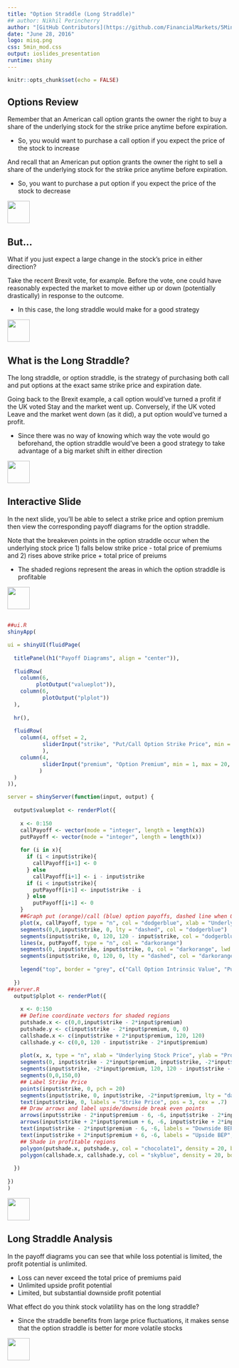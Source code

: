 ```yaml
---
title: "Option Straddle (Long Straddle)"
## author: Nikhil Perincherry
author: "[GitHub Contributors](https://github.com/FinancialMarkets/5MinuteFinance/graphs/contributors)"
date: "June 28, 2016"
logo: misq.png
css: 5min_mod.css
output: ioslides_presentation
runtime: shiny
---
```


```r
knitr::opts_chunk$set(echo = FALSE)
```

## Options Review

Remember that an American call option grants the owner the right to buy a share of the underlying stock for the strike price anytime before expiration.

- So, you would want to purchase a call option if you expect the price of the stock to increase

And recall that an American put option grants the owner the right to sell a share of the underlying stock for the strike price anytime before expiration.

- So, you want to purchase a put option if you expect the price of the stock to decrease

<div class="MIfooter"><img src="mi.png" style="height:50px;"></div> 

## But...

What if you just expect a large change in the stock's price in either direction?

Take the recent Brexit vote, for example. Before the vote, one could have reasonably expected the market to move either up or down (potentially drastically) in response to the outcome.

- In this case, the long straddle would make for a good strategy

<div class="MIfooter"><img src="mi.png" style="height:50px;"></div> 

## What is the Long Straddle?

The long straddle, or option straddle, is the strategy of purchasing both call and put options at the exact same strike price and expiration date.

Going back to the Brexit example, a call option would've turned a profit if the UK voted Stay and the market went up. Conversely, if the UK voted Leave and the market went down (as it did), a put option would've turned a profit.

- Since there was no way of knowing which way the vote would go beforehand, the option straddle would've been a good strategy to take advantage of a big market shift in either direction

<div class="MIfooter"><img src="mi.png" style="height:50px;"></div> 

## Interactive Slide

In the next slide, you'll be able to select a strike price and option premium then view the corresponding payoff diagrams for the option straddle.

Note that the breakeven points in the option straddle occur when the underlying stock price 1) falls below strike price - total price of premiums and 2) rises above strike price + total price of preiums

- The shaded regions represent the areas in which the option straddle is profitable

<div class="MIfooter"><img src="mi.png" style="height:50px;"></div> 

## <!--- Option Straddle Payoff Diagrams -->

```r
##ui.R
shinyApp(

ui = shinyUI(fluidPage(
  
  titlePanel(h1("Payoff Diagrams", align = "center")),
  
  fluidRow(
    column(6,
         plotOutput("valueplot")),
    column(6,
           plotOutput("plplot"))
  ),
  
  hr(),
  
  fluidRow(
    column(4, offset = 2,
           sliderInput("strike", "Put/Call Option Strike Price", min = 1, max = 100, value = 60)
           ),
    column(4,
           sliderInput("premium", "Option Premium", min = 1, max = 20, value = 10)
          )
  )
)),

server = shinyServer(function(input, output) {
   
  output$valueplot <- renderPlot({
    
    x <- 0:150
    callPayoff <- vector(mode = "integer", length = length(x))
    putPayoff <- vector(mode = "integer", length = length(x))
    
    for (i in x){
      if (i < input$strike){
        callPayoff[i+1] <- 0
      } else
        callPayoff[i+1] <- i - input$strike
      if (i < input$strike){
        putPayoff[i+1] <- input$strike - i
      } else
        putPayoff[i+1] <- 0
    }
    ##Graph put (orange)/call (blue) option payoffs, dashed line when 0, solid line otherwise
    plot(x, callPayoff, type = "n", col = "dodgerblue", xlab = "Underlying Stock Price", ylab = "Value", xlim = c(0,120))
    segments(0,0,input$strike, 0, lty = "dashed", col = "dodgerblue")
    segments(input$strike, 0, 120, 120 - input$strike, col = "dodgerblue", lwd = 2)
    lines(x, putPayoff, type = "n", col = "darkorange")
    segments(0, input$strike, input$strike, 0, col = "darkorange", lwd = 2)
    segments(input$strike, 0, 120, 0, lty = "dashed", col = "darkorange")
    
    legend("top", border = "grey", c("Call Option Intrinsic Value", "Put Option Intrinsic Value"), lty = c("solid", "solid"), col = c("dodgerblue", "darkorange"), lwd = c(2,2))
    
  })
##server.R  
  output$plplot <- renderPlot({
    
    x <- 0:150
    ## Define coordinate vectors for shaded regions
    putshade.x <- c(0,0,input$strike - 2*input$premium)
    putshade.y <- c(input$strike - 2*input$premium, 0, 0)
    callshade.x <- c(input$strike + 2*input$premium, 120, 120)
    callshade.y <- c(0,0, 120 - input$strike - 2*input$premium)
    
    plot(x, x, type = "n", xlab = "Underlying Stock Price", ylab = "Profit/Loss", xlim = c(0,120), ylim = c(-40, 50))
    segments(0, input$strike - 2*input$premium, input$strike, -2*input$premium, col = "darkorange", lwd = 2)
    segments(input$strike, -2*input$premium, 120, 120 - input$strike - 2*input$premium, col = "dodgerblue", lwd = 2)
    segments(0,0,150,0)
    ## Label Strike Price
    points(input$strike, 0, pch = 20)
    segments(input$strike, 0, input$strike, -2*input$premium, lty = "dashed", lwd = 0.5)
    text(input$strike, 0, labels = "Strike Price", pos = 3, cex = .7)
    ## Draw arrows and label upside/downside break even points
    arrows(input$strike - 2*input$premium - 6, -6, input$strike - 2*input$premium - 1, -1, angle = 45, length = .1)
    arrows(input$strike + 2*input$premium + 6, -6, input$strike + 2*input$premium + 1, -1, angle = 45, length = .1)
    text(input$strike - 2*input$premium - 6, -6, labels = "Downside BEP", cex = .6, pos = c(1,2))
    text(input$strike + 2*input$premium + 6, -6, labels = "Upside BEP", cex = .6, pos = c(1,4))
    ## Shade in profitable regions
    polygon(putshade.x, putshade.y, col = "chocolate1", density = 20, border = NA)
    polygon(callshade.x, callshade.y, col = "skyblue", density = 20, border = NA, angle = 135)
    
  })
  
})
)
```

<div class="MIfooter"><img src="mi.png" style="height:50px;"></div> 

## Long Straddle Analysis

In the payoff diagrams you can see that while loss potential is limited, the profit potential is unlimited.

- Loss can never exceed the total price of premiums paid
- Unlimited upside profit potential
- Limited, but substantial downside profit potential

What effect do you think stock volatility has on the long straddle?

- Since the straddle benefits from large price fluctuations, it makes sense that the option straddle is better for more volatile stocks

<div class="MIfooter"><img src="mi.png" style="height:50px;"></div>
